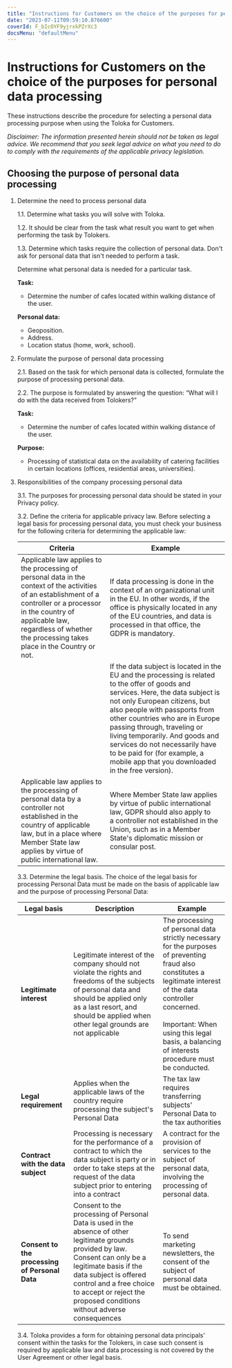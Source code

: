 ```yaml
---
title: "Instructions for Customers on the choice of the purposes for personal data processing | Toloka documentation"
date: "2023-07-11T09:59:10.876600"
coverId: F_bIcOYF9yjrxkPZrXc3
docsMenu: "defaultMenu"
---
```



# Instructions for Customers on the choice of the purposes for personal data processing

These instructions describe the procedure for selecting a personal data processing purpose when using the Toloka for Customers.

_Disclaimer: The information presented herein should not be taken as legal advice. We recommend that you seek legal advice on what you need to do to comply with the requirements of the applicable privacy legislation._

## Choosing the purpose of personal data processing

1. Determine the need to process personal data

   1.1. Determine what tasks you will solve with Toloka.

   1.2. It should be clear from the task what result you want to get when performing the task by Tolokers.

   1.3. Determine which tasks require the collection of personal data. Don't ask for personal data that isn't needed to perform a task.

   Determine what personal data is needed for a particular task.

   <Cut title="Example">

   **Task:**

   - Determine the number of cafes located within walking distance of the user.

   **Personal data:**

   - Geoposition.
   - Address.
   - Location status (home, work, school).

   </Cut>

2. Formulate the purpose of personal data processing

   2.1. Based on the task for which personal data is collected, formulate the purpose of processing personal data.

   2.2. The purpose is formulated by answering the question: “What will I do with the data received from Tolokers?”

   <Cut title="Example">

   **Task:**

   - Determine the number of cafes located within walking distance of the user.

   **Purpose:**

   - Processing of statistical data on the availability of catering facilities in certain locations (offices, residential areas, universities).

   </Cut>

3. Responsibilities of the company processing personal data

   3.1. The purposes for processing personal data should be stated in your Privacy policy.

   3.2. Define the criteria for applicable privacy law. Before selecting a legal basis for processing personal data, you must check your business for the following criteria for determining the applicable law:

   | **Criteria**                                                                                                                                                                                                                                            | **Example**                                                                                                                                                                                                                                                                                                                                                                                                                 |
   | ------------------------------------------------------------------------------------------------------------------------------------------------------------------------------------------------------------------------------------------------------- | --------------------------------------------------------------------------------------------------------------------------------------------------------------------------------------------------------------------------------------------------------------------------------------------------------------------------------------------------------------------------------------------------------------------------- |
   | Applicable law applies to the processing of personal data in the context of the activities of an establishment of a controller or a processor in the country of applicable law, regardless of whether the processing takes place in the Country or not. | If data processing is done in the context of an organizational unit in the EU. In other words, if the office is physically located in any of the EU countries, and data is processed in that office, the GDPR is mandatory.                                                                                                                                                                                                 |
   | <PersonalDataProcessingTable1/>                                                                                                                                                                                                                         | If the data subject is located in the EU and the processing is related to the offer of goods and services. Here, the data subject is not only European citizens, but also people with passports from other countries who are in Europe passing through, traveling or living temporarily. And goods and services do not necessarily have to be paid for (for example, a mobile app that you downloaded in the free version). |
   | Applicable law applies to the processing of personal data by a controller not established in the country of applicable law, but in a place where Member State law applies by virtue of public international law.                                        | Where Member State law applies by virtue of public international law, GDPR should also apply to a controller not established in the Union, such as in a Member State's diplomatic mission or consular post.                                                                                                                                                                                                                 |

   3.3. Determine the legal basis. The choice of the legal basis for processing Personal Data must be made on the basis of applicable law and the purpose of processing Personal Data:

   | **Legal basis**                                | **Description**                                                                                                                                                                                                                                                                         | **Example**                                                                                                                                                                                                                                                             |
   | ---------------------------------------------- | --------------------------------------------------------------------------------------------------------------------------------------------------------------------------------------------------------------------------------------------------------------------------------------- | ----------------------------------------------------------------------------------------------------------------------------------------------------------------------------------------------------------------------------------------------------------------------- |
   | **Legitimate interest**                        | Legitimate interest of the company should not violate the rights and freedoms of the subjects of personal data and should be applied only as a last resort, and should be applied when other legal grounds are not applicable                                                           | The processing of personal data strictly necessary for the purposes of preventing fraud also constitutes a legitimate interest of the data controller concerned.<br/><br/>Important: When using this legal basis, a balancing of interests procedure must be conducted. |
   | **Legal requirement**                          | Applies when the applicable laws of the country require processing the subject's Personal Data                                                                                                                                                                                          | The tax law requires transferring subjects' Personal Data to the tax authorities                                                                                                                                                                                        |
   | **Contract with the data subject**             | Processing is necessary for the performance of a contract to which the data subject is party or in order to take steps at the request of the data subject prior to entering into a contract                                                                                             | A contract for the provision of services to the subject of personal data, involving the processing of personal data.                                                                                                                                                    |
   | **Consent to the processing of Personal Data** | Consent to the processing of Personal Data is used in the absence of other legitimate grounds provided by law. Consent can only be a legitimate basis if the data subject is offered control and a free choice to accept or reject the proposed conditions without adverse consequences | To send marketing newsletters, the consent of the subject of personal data must be obtained.                                                                                                                                                                            |

   3.4. Toloka provides a form for obtaining personal data principals' consent within the tasks for the Tolokers, in case such consent is required by applicable law and data processing is not covered by the User Agreement or other legal basis.
